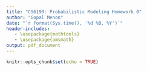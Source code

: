 ```yaml
---
title: "CS6190: Probabilistic Modeling Homework 0"
author: "Gopal Menon"
date: "`r format(Sys.time(), '%d %B, %Y')`"
header-includes:
   - \usepackage{mathtools}
   - \usepackage{amsmath}
output: pdf_document
---
```


```r
knitr::opts_chunk$set(echo = TRUE)
```
\begin{enumerate}
\item Let $X$ and $Y$ be continuous real-valued random variables. Prove the following:
\begin{enumerate}
\item $E\left[ E\left[X|Y \right]\right] = E\left[ X\right]$

$$
\begin{aligned}
E\left[ E\left[X|Y \right]\right] &= \int_{-\infty}^{\infty}E\left[X|Y=y \right]p_Y(y)dy\\
&= \int_{-\infty}^{\infty}\int_{-\infty}^{\infty}x\;p_{X|Y=y}(x)dx\;p_Y(y)dy\\
&= \int_{-\infty}^{\infty}\int_{-\infty}^{\infty}x\;p_{X|Y=y}(x)p_Y(y)dxdy\\
&= \int_{-\infty}^{\infty}\int_{-\infty}^{\infty}x\;p_{XY}(x, y)dxdy\\
&= \int_{-\infty}^{\infty}x\int_{-\infty}^{\infty}p_{XY}(x, y)dy\;dx\\
&= \int_{-\infty}^{\infty}x\;p_X(x)dx\\
&= E\left[ X\right]
\end{aligned}
$$
Here $p_X(x)$, $p_Y(y)$ and $p_{X|Y=y}(x)$ are the probability density functions for $X$, $Y$, and the conditional probability of $X$ given the value of $Y$. $p_{XY}(x,y)$ is the joint probability distribution function of $X$ and $Y$. I needed to look up the proof \cite{conexp} as I was not aware that the first step shown above could be done and due to this, I was getting an extra $y$ in the final result. The result I got before I looked up the proof was $yE\left[ X \right]$.

\item $Var(X) = E\left[Var(X|Y) \right] + Var(E\left[ X|Y\right])$

$$
\begin{aligned}
E\left[Var(X|Y) \right] + Var(E\left[ X|Y\right]) &= E\left[ E\left[X^2|Y\right] - E\left[X|Y\right] E\left[X|Y\right] \right] \\ &+ E\left[ E\left[X|Y\right] E\left[X|Y\right]\right] - E\left[ E\left[ X|Y \right]\right]E\left[ E\left[ X|Y \right]\right]\\
&= E \left[ E \left[ X^2|Y\right] \right] - E\left[ E\left[X|Y\right] E\left[X|Y\right] \right]\\&+ E\left[ E\left[X|Y\right] E\left[X|Y\right]\right] - E\left[X\right]E\left[X\right]\\
&= E\left[X^2 \right] - E\left[X\right]E\left[X\right]\\
&= Var(X)
\end{aligned}
$$

Before I worked out the solution above, I was using the definition $Var(X) = E\left[X^2\right] - \mu_X^2$ and that did not help. After I realized that $\mu_X = E\left[X\right]$, the solution fell in place.
\end{enumerate}

\item Consider random variables $X$ and $Y$ with joint pdf
$$
    p(x,y)= 
\begin{dcases}
    x+y,& \text{for } 0\leq x \leq 1, \text{and } 0\leq y \leq 1\\
    0,              & \text{otherwise}
\end{dcases}
$$
\begin{enumerate}

\item What is the marginal pdf $p(x)$?
$$
\begin{aligned}
p(x) &=  \int_{-\infty}^{\infty}p(x,y)dy\\
&=\begin{dcases}
    \int_0^1(x+y)dy, \text{for } 0\leq x \leq 1\\
    0,               \text{otherwise}
\end{dcases}\\
&= \begin{dcases}
   \left(xy +\frac{1}{2}y^2 \right)\Big|_0^1, \text{for } 0\leq x \leq 1\\
    0,               \text{otherwise}
\end{dcases}\\
&=\begin{dcases}
    x+\frac{1}{2}, \text{for } 0\leq x \leq 1\\
    0,               \text{otherwise}
\end{dcases}\\
\end{aligned}
$$

\item What is the conditional pdf $p(y|x)$?

$$
\begin{aligned}
p(y|x) &= \frac{p(x,y)}{p(x)}\\
 &=\begin{dcases}
    \frac{x+y}{x+\frac{1}{2}}, \text{for } 0\leq x \leq 1, \text{and } 0\leq y \leq 1\\
    0,               \text{otherwise}
\end{dcases}
\end{aligned}
$$

\item What is the conditional expectation $E\left[Y|X\right]$?
$$
\begin{aligned}
E\left[Y|X\right] &= \int_{-\infty}^{\infty}p_{Y|X}(y)dy\\
 &=\begin{dcases}
    \int_{0}^{1}\frac{x+y}{x+\frac{1}{2}}dy, \text{for } 0\leq x \leq 1\\
    0,               \text{otherwise}
\end{dcases}\\
 &=\begin{dcases}
    \frac{xy+\frac{1}{2}y^2}{x+\frac{1}{2}}\Big|_0^1, \text{for } 0\leq x \leq 1\\
    0,               \text{otherwise}
\end{dcases}\\
 &=\begin{dcases}
    \frac{x+\frac{1}{2}}{x+\frac{1}{2}}, \text{for } 0\leq x \leq 1\\
    0,               \text{otherwise}
\end{dcases}\\
 &=\begin{dcases}
    1, \text{for } 0\leq x \leq 1\\
    0,               \text{otherwise}
\end{dcases}\\
\end{aligned}
$$
\item What is the covariance $Cov(X,Y)$?

\end{enumerate}

\end{enumerate}

\begin{thebibliography}{9}
 
\bibitem{conexp} 
\textit{Conditional Expectation}, www.statlect.com/fundamentals-of-probability/conditional-expectation.
 
\end{thebibliography}

